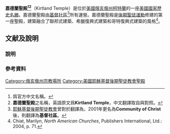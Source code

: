 {{LDS_Movement}}
'''嘉德蘭聖殿<ref group="注" name="ct1">爲官方中文名稱。</ref><ref group="注" name="ct2">'''嘉德蘭聖殿'''之名稱，英語原文爲'''Kirtland Temple'''，中文翻譯取自{{Cite journal|url=https://history.churchofjesuschrist.org/article/historic-sites/ohio/kirtland/kirtland-temple?lang=eng|language=en|title=Kirtland Temple|journal=|access-date=2019-06-30|archive-date=2020-10-29|archive-url=https://web.archive.org/web/20201029074529/https://history.churchofjesuschrist.org/article/historic-sites/ohio/kirtland/kirtland-temple?lang=eng|dead-url=no}}與{{Cite news|url=https://www.churchofjesuschrist.org/study/history/topics/kirtland-temple?lang=zho|language=zh|title=嘉德蘭聖殿|accessdate=2019-06-30|archive-date=2021-01-06|archive-url=https://web.archive.org/web/20210106100237/https://www.churchofjesuschrist.org/study/history/topics/kirtland-temple?lang=zho|dead-url=no}}對照。</ref>'''（Kirtland Temple）是位於[[美國|美國]][[俄亥俄州|俄亥俄州]][[柯特蘭_(俄亥俄州)|柯特蘭]]的一座[[美國國家歷史名勝|美國國家歷史名勝]]。嘉德蘭聖殿由[[基督社區|基督社區]]<ref group="注">[[耶穌基督後期聖徒教會|耶穌基督後期聖徒教會]]曾對於'''{{Cite web|url=https://www.churchofjesuschrist.org/study/history/topics/kirtland-temple?fbclid=IwAR2i0xVOk5KMertjWlvrhdYRelJL0ZLMH9-WBQbW5VXGpdj6lb9kaucGnyM&lang=eng|language=en|title=Reorganized Church of Jesus Christ of Latter Day Saints|accessdate=2019-07-04|archive-date=2020-09-17|archive-url=https://web.archive.org/web/20200917163127/https://www.churchofjesuschrist.org/study/history/topics/kirtland-temple?fbclid=IwAR2i0xVOk5KMertjWlvrhdYRelJL0ZLMH9-WBQbW5VXGpdj6lb9kaucGnyM&lang=eng|dead-url=no}}'''翻譯為'''{{Cite web|url=https://www.churchofjesuschrist.org/study/history/topics/kirtland-temple?fbclid=IwAR2i0xVOk5KMertjWlvrhdYRelJL0ZLMH9-WBQbW5VXGpdj6lb9kaucGnyM&lang=zho|language=zh|title=耶穌基督後期聖徒重組教會|accessdate=2019-07-03|archive-date=2020-09-17|archive-url=https://web.archive.org/web/20200917142931/https://www.churchofjesuschrist.org/study/history/topics/kirtland-temple?fbclid=IwAR2i0xVOk5KMertjWlvrhdYRelJL0ZLMH9-WBQbW5VXGpdj6lb9kaucGnyM&lang=zho|dead-url=no}}'''，2001年更名為'''Community of Christ'''後，則翻譯為'''基督社區'''。</ref>所有運營。嘉德蘭聖殿是[[後期聖徒運動|後期聖徒運動]]修建的第一座聖殿，建築融合了聯邦式建築、希臘復興式建築和哥特復興式建築的風格<ref>Chiat, Marilyn, ''North American Churches'', Publishers International, Ltd.: 2004, p. 71.</ref>。

== 文献及說明 ==

=== 說明 ===
{{reflist|group="注"|2}}

=== 參考資料 ===
{{reflist}}
{{Commons category|Kirtland Temple|嘉德蘭聖殿}}

{{耶穌基督後期聖徒教會聖殿}}
{{Religion-buil-stub}}

[[Category:俄亥俄州宗教場所|Category:俄亥俄州宗教場所]]
[[Category:美國耶穌基督後期聖徒教會聖殿|Category:美國耶穌基督後期聖徒教會聖殿]]